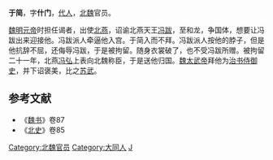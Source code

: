 '''于简'''，字'''什门'''，[[代人|代人]]，[[北魏|北魏]]官员。

[[魏明元帝|魏明元帝]]时担任谒者，出使[[北燕|北燕]]，诏谕北燕天王[[冯跋|冯跋]]，至和龙，争国体，想要让冯跋出来迎接他。冯跋派人牵逼他入宫。于简入而不拜。冯跋派人按他的脖子，但是他抗辞不屈，还侮辱冯跋，于是被拘留。随身衣裳破了，也不受冯跋所赠。被拘留二十一年，北燕[[冯弘|冯弘]]上表向北魏称臣，于是送他归国。[[魏太武帝|魏太武帝]]拜他为[[治书侍御史|治书侍御史]]，并下诏褒美，比之[[苏武|苏武]]。

==参考文献==
*《[[魏书|魏书]]》卷87
*《[[北史|北史]]》卷85

{{DEFAULTSORT:Y}}
[[Category:北魏官员|Category:北魏官员]]
[[Category:大同人|Category:大同人]]
[[Category:于姓|J]]